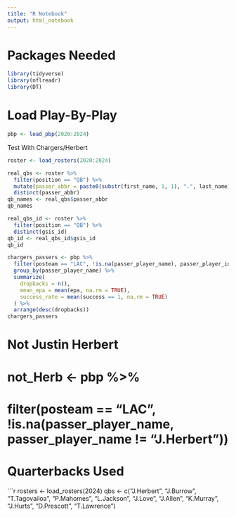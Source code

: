 ```yaml
---
title: "R Notebook"
output: html_notebook
---
```


# Packages Needed
```r
library(tidyverse)
library(nflreadr)
library(DT)
```

# Load Play-By-Play
```r
pbp <- load_pbp(2020:2024)
```

Test With Chargers/Herbert
```r
roster <- load_rosters(2020:2024)

real_qbs <- roster %>%
  filter(position == "QB") %>%
  mutate(passer_abbr = paste0(substr(first_name, 1, 1), ".", last_name)) %>%
  distinct(passer_abbr)
qb_names <- real_qbs$passer_abbr
qb_names

real_qbs_id <- roster %>%
  filter(position == "QB") %>%
  distinct(gsis_id)
qb_id <- real_qbs_id$gsis_id
qb_id

chargers_passers <- pbp %>%
  filter(posteam == "LAC", !is.na(passer_player_name), passer_player_id %in% qb_id) %>%
  group_by(passer_player_name) %>%
  summarize(
    dropbacks = n(),
    mean_epa = mean(epa, na.rm = TRUE),
    success_rate = mean(success == 1, na.rm = TRUE)
  ) %>%
  arrange(desc(dropbacks))
chargers_passers
```
# Not Justin Herbert
# not_Herb <- pbp %>%
#  filter(posteam == "LAC", !is.na(passer_player_name, passer_player_name != "J.Herbert"))

# Quarterbacks Used
```r
rosters <- load_rosters(2024)
qbs <- c("J.Herbert", "J.Burrow", "T.Tagovailoa", "P.Mahomes", "L.Jackson",
         "J.Love", "J.Allen", "K.Murray", "J.Hurts", "D.Prescott", "T.Lawrence")